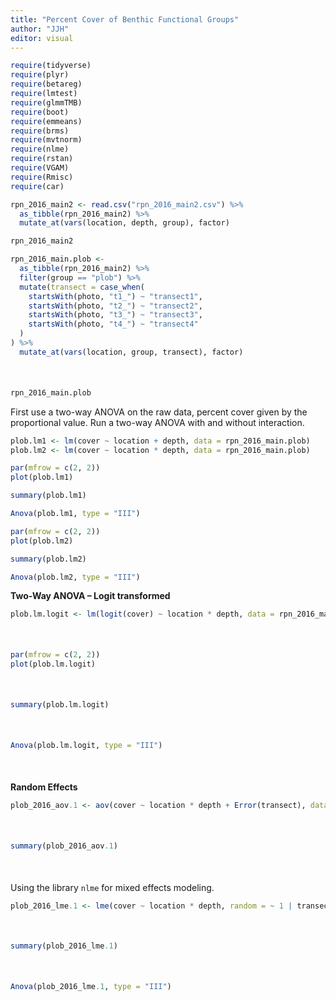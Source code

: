 ```yaml
---
title: "Percent Cover of Benthic Functional Groups"
author: "JJH"
editor: visual
---
```


```r
require(tidyverse)
require(plyr)
require(betareg)
require(lmtest)
require(glmmTMB)
require(boot)
require(emmeans)
require(brms)
require(mvtnorm)
require(nlme)
require(rstan)
require(VGAM)
require(Rmisc)
require(car)
```

```r
rpn_2016_main2 <- read.csv("rpn_2016_main2.csv") %>%
  as_tibble(rpn_2016_main2) %>%
  mutate_at(vars(location, depth, group), factor)
```

```r
rpn_2016_main2
```

<div style = "margin-bottom:50px;">
```r
rpn_2016_main.plob <- 
  as_tibble(rpn_2016_main2) %>%
  filter(group == "plob") %>%
  mutate(transect = case_when(
    startsWith(photo, "t1_") ~ "transect1",
    startsWith(photo, "t2_") ~ "transect2",
    startsWith(photo, "t3_") ~ "transect3",
    startsWith(photo, "t4_") ~ "transect4"
  )
) %>%
  mutate_at(vars(location, group, transect), factor)
```
</div>

```r
rpn_2016_main.plob
```

First use a two-way ANOVA on the raw data, percent cover given by the proportional value.
Run a two-way ANOVA with and without interaction.

```r
plob.lm1 <- lm(cover ~ location + depth, data = rpn_2016_main.plob)
plob.lm2 <- lm(cover ~ location * depth, data = rpn_2016_main.plob)
```

```r
par(mfrow = c(2, 2))
plot(plob.lm1)
```

```r
summary(plob.lm1)
```

```r
Anova(plob.lm1, type = "III")
```

```r
par(mfrow = c(2, 2))
plot(plob.lm2)
```

```r
summary(plob.lm2)
```

```r
Anova(plob.lm2, type = "III")
```

**Two-Way ANOVA -- Logit transformed**

<div style = "margin-bottom:50px;">
```r
plob.lm.logit <- lm(logit(cover) ~ location * depth, data = rpn_2016_main.plob)
```
</div>

<div style = "margin-bottom:50px;">
```r
par(mfrow = c(2, 2))
plot(plob.lm.logit)
```
</div>

<div style = "margin-bottom:50px;">
```r
summary(plob.lm.logit)
```
</div>

<div style = "margin-bottom:50px;">
```r
Anova(plob.lm.logit, type = "III")
```
</div>

**Random Effects**

<div style = "margin-bottom:50px;">
```r
plob_2016_aov.1 <- aov(cover ~ location * depth + Error(transect), data = rpn_2016_main.plob)
```
</div>

<div style = "margin-bottom:50px;">
```r
summary(plob_2016_aov.1)
```
</div>

<div style = "margin-bottom:50px;">
Using the library `nlme` for mixed effects modeling.

```r
plob_2016_lme.1 <- lme(cover ~ location * depth, random = ~ 1 | transect, data = rpn_2016_main.plob)
```
</div>

<div style = "margin-bottom:50px;">
```r
summary(plob_2016_lme.1)
```
</div>

<div style = "margin-bottom:50px;">
```r
Anova(plob_2016_lme.1, type = "III")
```
</div>















